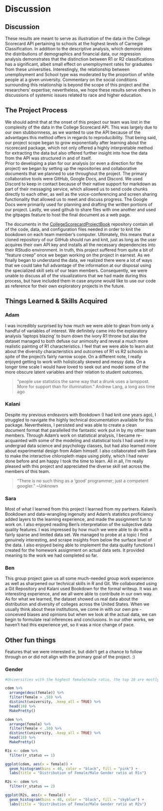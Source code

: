 # Discussion {#discussion}

## Discussion

  These results are meant to serve as illustration of the data in the College Scorecard API pertaining to schools at the highest levels of Carnegie Classification. In addition to the descriptive analysis, which demonstrates the distributions of demographics and financial data, our regression analysis demonstrates that the distinction between R1 or R2 classifications has a significant, albeit small effect on unemployment rates for graduates from these universities. Interestingly, the relationship between unemployment and School type was moderated by the proportion of white people at a given university. Commentary on the social conditions surrounding this relationship is beyond the scope of this project and the researchers’ expertise; nevertheless, we hope these results serve others in discussions of systemic issues related to race and higher education.

## The Project Process
    
  We should admit that at the onset of this project our team was lost in the complexity of the data in the College Scorecard API. This was largely due to our own stubbornness, as we wanted to use the API because of the advantages this method offers in regards to reproducibility. That being said, our project scope began to grow exponentially after learning about the rscorecard package, which not only offered a highly interpretable method for extracting the data but also offered further insight into how the data from the API was structured in and of itself.     
Prior to developing a plan for our analysis (or even a direction for the project) we began by setting up the repositories and collaborative documents that we planned to use throughout the project. The primary collaborative tools were GitHub, Google Docs, and Discord. We used Discord to keep in contact because of their native support for markdown as part of their messaging service, which allowed us to send code chunks directly to each other, as well as the voice-conferencing and screen sharing functionality that allowed us to meet and discuss progress. The Google Docs were primarily used for planning and drafting the written portions of our project. Lastly, we used github to share files with one another and used the gitpages feature to host the final document as a web page. 

The documents in the [CollegeScorecardProjectBook](https://github.com/KalaniStanton/CollegeScorecardProjectBook) repository contain all of the code, data, and configuration files needed in order to knit the bookdown on each team member’s computer. Ultimately, this means that a cloned repository of our GitHub should run and knit, just as long as the user acquires their own API key and installs all the necessary dependencies into their RStudio environment.
In truth, this project suffered from quite a bit of “feature creep” once we began working on the project in earnest. As we finally began to understand the data, we realized there were a lot of ways that we could take full advantage of the information at our disposal using the specialized skill sets of our team members. Consequently, we were unable to discuss all of the visualizations that we had made during this process, but have included them in case anyone would like to use our code as reference for their own exploratory projects in the future.

## Things Learned & Skills Acquired

### Adam
I was incredibly surprised by how much we were able to glean from only a handful of variables of interest. We definitely came into the exploratory analysis ‘laptops blazing’ to burn down the ivory R1 throne but alas the dataset managed to both defuse our animosity and reveal a much more realistic painting of R1 characteristics. I feel that we were able to learn alot about the diversity characteristics and outcomes of R1 vs R2 schools in spite of the project’s fairly narrow scope. On a different note, I really enjoyed getting to work with holistically skewed and messy data. On a longer time scale I would have loved to seek out and model some of the more obscure latent variables and their relation to student outcomes. 

>“people use statistics the same way that a drunk uses a lamppost. 
>   More for support than for illumination.”
                      Andrew Lang, a long ass time ago

### Kalani
  
Despite my previous endeavors with Bookdown (I had knit one years ago), I struggled to navigate the highly technical documentation available for this package. Nevertheless, I persisted and was able to create a clean document format that parallelled the fantastic work put in by my other team members. Through Adam’s work on statistical analysis, I became re-acquainted with some of the modeling and statistical tools I had used in my undergrad data science and psychology classes, but had also learned more about experimental design from Adam himself. I also collaborated with Sara to make the interactive chloropleth maps using plotly, which I had never done before and am happy I took the time to learn. All in all, I’m really pleased with this project and appreciated the diverse skill set across the members of this team. 

> "There is no such thing as a 'good' programmer; 
>   just a competent googler."
                         ~Unknown

### Sara 
Most of what I learned from this project I learned from my partners. Kalani's Bookdown and data-wrangling ingenuity and Adam's statistics proficiency added layers to the learning experience, and made the assignment fun to work on. I also enjoyed reading Ben’s interpretation of the subjective data quality features.  I was impressed by how much we were able to do with a fairly sparse and limited data set. We managed to probe at a topic I find genuinely interesting, and scrape insights from below the surface level of the data. I also enjoyed being able to implement the data quality functions I created for the homework assignment on actual data sets. It provided meaning to the work we had completed so far. 

### Ben

This group project gave us all some much-needed group work experience as well as sharpened our technical skills in R and Git. We collaborated using a Git Repository and Kalani used Bookdown for the formal writeup. It was an interesting experience, and we all were able to contribute in our own way. As for what we learned, the dataset showed us real data about the distribution and diversity of colleges across the United States. When we usually think about these institutions, we come in with our own pre -conceived biases and opinions but when we look at the actual data, we can begin to formulate real inferences and conclusions. In our other works, we haven’t had this experience yet, so it was a nice change of pace.

## Other fun things 

Features that we were interested in, but didn't get a chance to follow through on or did not align with the primary goal of the project. :)

### Gender 

```r

#Universities with the highest female/male ratio, the top 10 are mostly R2's for both categories

cdem %>%
  arrange(desc(female)) %>%
  filter(female > .50) %>%
  distinct(university, .keep_all = TRUE) %>%
  head(10) %>%
  MakePretty()

cdem %>%
  arrange(female) %>%
  filter(female < .50) %>%
  distinct(university, .keep_all = TRUE) %>%
  head(10) %>%
  MakePretty()

R1s <- cdem %>%
  filter(r_status == 1)

ggplot(cdem, aes(x = female)) + 
  geom_histogram(bins = 40, color = "black", fill = "pink") + 
  labs(title = "Distribution of Female/Male Gender ratio at R1s")

R2s <- cdem %>%
  filter(r_status == 2)

ggplot(R2s, aes(x = female)) + 
  geom_histogram(bins = 40, color = "black", fill = "skyblue") + 
  labs(title = "Distribution of Female/Male Gender ratio at R2s")

```
